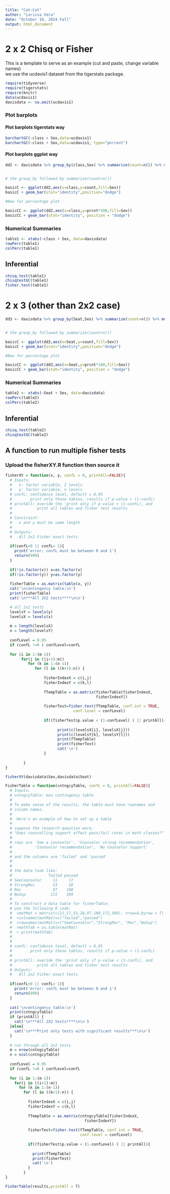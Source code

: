 ```yaml
---
title: "Cat~Cat"
author: "Larissa Vera"
date: "October 10, 2024 Fall" 
output: html_document
---
```





# 2 x 2  Chisq or Fisher

This is a template to serve as an example (cut and paste, change variable names)  
we use the ucdavis1 dataset from the tigerstats package.

```r
require(tidyverse)
require(tigerstats)
require(knitr)
data(ucdavis1)
davisdata <- na.omit(ucdavis1)
```


### Plot barplots

#### Plot barplots tigerstats way

```r
barchartGC(~class + Sex,data=ucdavis1)
barchartGC(~class + Sex,data=ucdavis1, type="percent")

```

#### Plot barplots ggplot way

```r
dd2 <- davisdata %>% group_by(class,Sex) %>% summarize(count=n()) %>% mutate(prcnt=count/sum(count))


# the group_by followed by summarize(count=n())

basicC <- ggplot(dd2,aes(x=class,y=count,fill=Sex))
basicC + geom_bar(stat="identity",position="dodge")

#Now for percentage plot

basicCC <- ggplot(dd2,aes(x=class,y=prcnt*100,fill=Sex)) 
basicCC + geom_bar(stat="identity", position = "dodge")
```
  
### Numerical Summaries  

```r
table1 <- xtabs(~class + Sex, data=davisdata)
rowPerc(table1)
colPerc(table1)
```
## Inferential  

```r
chisq.test(table1)
chisqtestGC(table1)
fisher.test(table1)
```

# 2 x 3 (other than 2x2 case)


```r
dd3 <- davisdata %>% group_by(Seat,Sex) %>% summarize(count=n()) %>% mutate(prcnt=count/sum(count))


# the group_by followed by summarize(count=n())

basicC <- ggplot(dd3,aes(x=Seat,y=count,fill=Sex))
basicC + geom_bar(stat="identity",position="dodge")

#Now for percentage plot

basicCC <- ggplot(dd3,aes(x=Seat,y=prcnt*100,fill=Sex)) 
basicCC + geom_bar(stat="identity", position = "dodge")
```

### Numerical Summaries  

```r
table2 <- xtabs(~Seat + Sex, data=davisdata)
rowPerc(table2)
colPerc(table2)
```

## Inferential  

```r
chisq.test(table2)
chisqtestGC(table2)
```

## A function to run multiple fisher tests
### Upload the fisherXY.R function then source it

```r
fisherXY = function(x, y, confL = 0, printAll=FALSE){
  # Inputs: 
  #   x: factor variable, 2 levels
  #   y: factor variable, n levels
  # confL: confidence level, default = 0.95
  #        print only those tables, results if p-value < (1-confL)
  # printAll: overide the 'print only if p-value < (1-confL), and
  #           print all tables and fisher test results
  #
  # Constraint:
  #   x and y must be same length
  #
  # Outputs:
  #   All 2x2 Fisher exact tests
  
  if(confL<0 || confL> 1){
    print('error: confL must be between 0 and 1')
    return(999)
  }
  
  if(!is.factor(x)) x=as.factor(x)
  if(!is.factor(y)) y=as.factor(y)
  
  fisherTable = as.matrix(table(x, y))
  cat('\ncontingency table:\n')
  print(fisherTable)
  cat('\n***All 2X2 tests****\n\n')

  # all 2x2 tests
  levelsY = levels(y)
  levelsX = levels(x)
  
  m = length(levelsX)
  n = length(levelsY)
  
  confLevel = 0.95
  if (confL !=0 ) confLevel=confL
  
  for (i in 1:(m-1))
       for(j in ((i+1):m))
          for (k in 1:(n-1))
             for (l in ((k+1):n)) {
                
                 fisherIndexX = c(i,j)
                 fisherIndexY = c(k,l)
                 
                 fTempTable = as.matrix(fisherTable[fisherIndexX,
                                        fisherIndexY])
                 
                 fisherTest=fisher.test(fTempTable, conf.int = TRUE, 
                              conf.level = confLevel)
                 
                 if((fisherTest$p.value < (1-confLevel) ) || printAll){
                   
                       print(c(levelsX[i], levelsX[j]))
                       print(c(levelsY[k], levelsY[l]))
                       print(fTempTable)
                       print(fisherTest)
                       cat('\n')
                 }
                 
        }
}

```
```r
fisherXY(davisdata$Sex,davisdata$Seat)
```

```r
FisherTable = function(cntngcyTable, confL = 0, printAll=FALSE){
  # Inputs:
  # cntngcyTable: mxn contingency table
  #
  # To make sense of the results, the table must have rownames and
  # column names.
  #
  #  Here's an example of how to set up a table
  #
  # suppose the research question were,
  # "Does councelling support affect pass/fail rates in math classes?"
  #
  # rows are 'See a counselor', 'Counselor strong recommendation',
  #          'Counselor recommendation', 'No Counselor Support'
  #
  # and the columns are 'failed' and 'passed'
  #
  #
  # the data look like:
  #                failed passed
  # SeeCounselor     11     17
  # StrongRec        53     28
  # Rec              97    100
  # NoSup           172    369
  #
  # To construct a data table for fisherTable:
  # use the following R code:
  #  >matMat = matrix(c(11,17,53,28,97,100,172,369), nrow=4,byrow = T)
  #  >colnames(matMat)=c("failed","passed")
  #  >rownames(matMat)=c("SeeCounselor","StrongRec", "Rec","NoSup")
  #  >mathTab = as.table(matMat)
  #  > print(mathTab)
  #
  #
  # confL: confidence level, default = 0.95
  #        print only those tables, results if p-value < (1-confL)
  #
  # printAll: overide the 'print only if p-value < (1-confL), and
  #           print all tables and fisher test results
  # Outputs:
  #   All 2x2 Fisher exact tests
 
  if(confL<0 || confL> 1){
    print('error: confL must be between 0 and 1')
    return(999)
  }
 
  cat('\ncontingency table:\n')
  print(cntngcyTable)
  if (printAll) {
    cat('\n***All 2X2 tests****\n\n')
  }else{
    cat('\n***Print only tests with significant results***\n\n')
  }
 
  # run through all 2x2 tests
  m = nrow(cntngcyTable)
  n = ncol(cntngcyTable)
 
  confLevel = 0.95
  if (confL !=0 ) confLevel=confL
 
  for (i in 1:(m-1))
    for(j in ((i+1):m))
      for (k in 1:(n-1))
        for (l in ((k+1):n)) {
         
          fisherIndexX = c(i,j)
          fisherIndexY = c(k,l)
         
          fTempTable = as.matrix(cntngcyTable[fisherIndexX,
                                   fisherIndexY])
         
          fisherTest=fisher.test(fTempTable, conf.int = TRUE,
                                 conf.level = confLevel)
         
          if((fisherTest$p.value < (1-confLevel) ) || printAll){
           
            print(fTempTable)
            print(fisherTest)
            cat('\n')
          }
        }
}
```

```r
FisherTable(results,printAll = T)
```